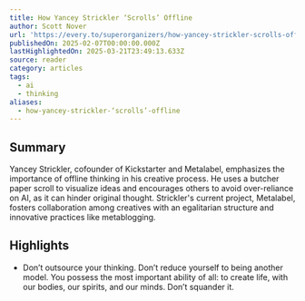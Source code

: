 ```yaml
---
title: How Yancey Strickler ‘Scrolls’ Offline
author: Scott Nover
url: 'https://every.to/superorganizers/how-yancey-strickler-scrolls-offline'
publishedOn: 2025-02-07T00:00:00.000Z
lastHighlightedOn: 2025-03-21T23:49:13.633Z
source: reader
category: articles
tags:
  - ai
  - thinking
aliases:
  - how-yancey-strickler-‘scrolls’-offline
---
```

## Summary

Yancey Strickler, cofounder of Kickstarter and Metalabel, emphasizes the importance of offline thinking in his creative process. He uses a butcher paper scroll to visualize ideas and encourages others to avoid over-reliance on AI, as it can hinder original thought. Strickler's current project, Metalabel, fosters collaboration among creatives with an egalitarian structure and innovative practices like metablogging.

## Highlights
- Don’t outsource your thinking. Don’t reduce yourself to being another model. You possess the most important ability of all: to create life, with our bodies, our spirits, and our minds. Don’t squander it.
